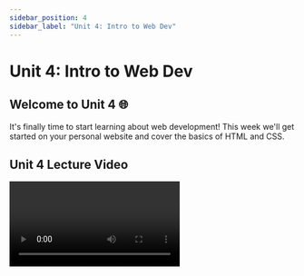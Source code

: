 ```yaml
---
sidebar_position: 4
sidebar_label: "Unit 4: Intro to Web Dev"
---
```



# Unit 4: Intro to Web Dev

## Welcome to Unit 4 🌐
It's finally time to start learning about web development! 
This week we'll get started on your personal website and cover the basics of HTML and CSS.

## Unit 4 Lecture Video

<Video url="https://www.youtube.com/embed/45teq99E4DA" />

### Fireship Videos
Take 200 seconds to check out these videos from Fireship for an even a better understanding of HTML and CSS.
<Video url="https://www.youtube.com/embed/ok-plXXHlWw" />
<Video url="https://www.youtube.com/embed/OEV8gMkCHXQ" />

## VS Code
Before we get started developing websites, we need somewhere to write our code!
**Visual Studio Code** is a very popular text editor used for all types of development. With many different extensions and lots of customizable settings, it's very flexible. 

### VS Code Download
You can download VS Code from the offical website: https://code.visualstudio.com/

### Code Terminal Command
One small cool feature is that in your terminal, you can add the `code` command, so that if you type `code <some directory or file>`, it will open up the file/directory in VS Code! 

- For Windows and Linux, this should be automatically installed.
- For Mac, to get `code` added to your terminal, just follow these [three steps](https://code.visualstudio.com/docs/setup/mac#_launching-from-the-command-line).

## HTML (HyperText Markup Language)

HTML is not a programming language; it is a **markup** language. It tells web browsers how to structure the web pages that you visit.  HTML consists of a series of elements, which can contain such as a text, image, or any other content. Each element is enclosed by tags that can specify unique attributes of the content.

![HTML Tags](../static/img/unit4/html-tags.png)

Here are some common tags that you might use:

```html
<h1> Heading level 1 </h1>
<h2> Heading level 2 </h2>
<p> A paragraph of text </p>
<!-- a comment that does not get written into your web page -->
<img /> <!-- an image -->
<ul> <!-- an unordered list with bullet points -->
	<li> list item 1 </li>
	<li> list item 2 </li>
</ul>  
<strong> **Important content that is bolded** </strong>
<em> *Emphasized content that is italicized* </em>
<div> A division or section of content </div>
```

Note that some elements like `<img>` have a self-closing tag. How does it know what the content is? More on that later...

### Nesting

Elements can be placed as the content of other elements.
```html
<div>
	<p>I <strong>love</strong> HTML!</p>
</div>
```

The following is an example of the ***wrong*** way to do nesting:

```html
<p>The WRONG way to do <strong>nesting.</p></strong> <!-- Don't do this -->
```

The **tags have to open and close in a way that they are inside or outside one another**. With the kind of overlap in the example above, the browser would be unsure what your intentions are.

### Attributes

Elements can also have **attributes**. The attributes of an element contain extra information that doesn't appear in the content. 

![HTML Attributes](../static/img/unit4/html-attributes.png)

Attributes specify options and add meaning. They are space-separated lists of names and values. (Kind of like variables.)

```html
<div attributeA="valueA" attributeB="valueB">
	Content goes here
</div>
<a href="https://facebook.com">Facebook</a>
```

Getting back to the `<img>` tag, it uses attributes to know what content to display. 

```html
<img src="/path/to/image.png">
```

Every tag can have a `class` and `id` attribute. They are just like any attribute, but they are often used to identify specific tags in CSS and JavaScript.

```html
<div class="widget foo" id="baz"></div>
```

Some things to consider about the `class` and `id` attribute: 

- They are just like any other attribute (href, src).
- An element can have many classes, only one ID.
- Each page can have only one element with a given ID.
- Can use the same class on multiple elements.
    - It's useful to apply the same style to many elements.

🧠 Pro Tip: IDs can be used for navigation (i.e.: <a href="https://marsc.dev/#experience" target="_blank">https://marsc.dev/#experience</a> will take you directly to the experience section.)

### A full HTML document

```html
<!DOCTYPE html>
<html>
  <head>
	<!--- The `head` is for meta data, and importing styles/scripts --->
    <title>My test page</title>
    <meta charset="utf-8">
	<link rel="stylesheet" href="style.css">
  </head>

  <body>
	<!--- The `body` is where the content of your website goes --->
    <p>This is my page</p>
  </body>
</html>
```

### HTML Reference

There are hundreds of tags, each with different default behaviors, that you can check out on [W3 Schools' HTML Element Reference page](https://www.w3schools.com/tags/).

## CSS (Cascading Style Sheets)

CSS is a stylesheet language used to describe the presentation of a document that is written in HTML. Unlike HTML which provides the structure for the document, CSS provides the styling and how the document is presented. 

### CSS syntax

- Selectors specify which elements a rule applies to.
- Rules specify what values to assign to different formatting properties.

```css
selector {
	property: value;
	property: value;
	...
}
```

In this case, we select all HTML elements with the `p` tag. These elements will use the font 'Arial', and be colored red.

```css
p {
	font-family: 'Arial';
	color: red;
}
```

There are three main ways of selecting HTML to style: Element, ID, and Class. Remember, ID and class can be set as attributes for each element. There are also more, base don attribute, or pseudo-classes. 

```css
p { /* Select by element tag */
	font-family: 'Arial';
	color: red;
}
.emphasize { /* Select by element class */
	font-family: 'Arial';
	color: red;
}

#redtext { /* Select by element id */
	font-family: 'Arial';
	color: red;
}

img[src] { /* Select img with src attribute */
	width: 500px;
}

a:hover { /* When 'a' tags are hovered by your mouse they become blue */
	color: blue
}
```

### CSS Reference

Mozilla has a full list of supported properties on their [CSS Reference Guide](https://developer.mozilla.org/en-US/docs/Web/CSS/Reference#index).

### Specifying Styles

The best practice way of specifying styles is to create a separate `<name>.css` file, where you will put all your styles and rules. 

```html
<head>
	 <!-- Use the './css/style.css' file for styling this document -->
	<link rel="stylesheet" href="./css/style.css">
</head>
<body>
	...
</body>
```

### The Box Model 🔲

CSS is all about boxes, in how the entire page is laid out. Each box has multiple properties in how they take up space: 

- `padding` - the space around the content. In the example below, it is the space around the paragraph text.
- `border` - the solid line that is just outside the padding.
- `margin` - the space around the outside of the border. This is used to separate elements from its neighbors
- `width` - the width of the content
- `height` - the height of the content

Padding, border and margin have direction properties. (e.g., padding-top,
margin-right, border-left). 

Borders can have a `border-color`, `border-width`, and `border-style`.

![Box Model](../static/img/unit4/box-model.png)

### Units

For the above properties, they all can be set with certain units. 

| Unit | Description |
| --- | --- |
| Pixels (px) | 1 pixel |
| Element units (em) | Relative to the font-size of the element.  |
| Percentages (%) | Relative to the parent element. |
| Real-world units (in, cm) | An inch, or centimeter. Not recommended to use. |
| Viewport (vh, vw) | Relative to 1% of the width/height of the viewport, or display. (100vh = 100% of the height of the viewport. |
- Try to use relative units (em and %) whenever possible. Helps for accessibility, when users change default sizes.
- Don't use real-world units, as these are fixed regardless of device.

### Display

The [display property](https://css-tricks.com/almanac/properties/d/display/) is one of the most important CSS properties for controlling layout. Let's take a look at a few of the more common ones.

- `inline` - Does not start on a newline and only takes up as much width as necessary.
    - Examples of inline-level elements: `<span>`, `<a>`, `<img>`
- `block` - Always starts on a new line and takes up the full width available.
    - Examples of block-level elements: `<div>`, `<p>`, `<h1>` - `<h6>`
- `none` - Hides the content.
- `flex` - An efficient way to lay out, align, and distribute space among items in a container.
	- Understanding flex is critical if 

### Flexbox
The `flex` display property is so important, that we are giving it its own section.  
Take 1 minute to glace over the [Flexbox Properties Guide](https://css-tricks.com/snippets/css/a-guide-to-flexbox/#aa-flexbox-properties) on this CSS Tricks page.

Imagine we have a div with 3 items in it. 
```html
<div class="container">
	<div>Item 1</div>
	<div>Item 2</div>
	<div>Item 3</div>
</div>
```
How would we arrange these items into a row that is centered in the middle of the div?
We can use flexbox!
```css
.container {
	/* Give the container a display of flex */
	display: flex;

	/* Set the direction to be row */
	flex-direction: row;

	/* Center the content in the middle */
	justify-content: center;	/* horizontally centered */
	align-items: center;		/* vertically centered */
}
```

Flexbox has a lot of powerful options. Here are a few from the [Flexbox Properties Guide](https://css-tricks.com/snippets/css/a-guide-to-flexbox/#aa-flexbox-properties) linked above.

| Rows and Columns | Horizontal Alignment | Vertical Alignment |
| --- | --- | --- |
| flex-direction | justify-content | align-items | 
| [<img src="/img/unit4/flex/rows-cols.png" alt="Flex Direction Example" style={{height: "200px"}}/>](https://css-tricks.com/snippets/css/a-guide-to-flexbox/#aa-flex-direction) | [<img src="/img/unit4/flex/justify-content.png" alt="Justify Content Types" style={{height: "400px"}}/>](https://css-tricks.com/snippets/css/a-guide-to-flexbox/#aa-justify-content)| [<img src="/img/unit4/flex/align-items.png" alt="Align Items Types" style={{height: "400px"}} />](https://css-tricks.com/snippets/css/a-guide-to-flexbox/#aa-align-items) |

Fireship has another great video explaining Flexbox and how to size and align the child elements.
<Video url="https://www.youtube.com/embed/K74l26pE4YA" />

## GitHub Pages

Alright so now that you have the beginning of an awesome website, how do you share it with the world? 
We need somewhere to host the website. 
**GitHub Pages allows us to deploy our site quickly, easily, and for free**.

To activate GitHub pages for your repository:
1. Click on the “Settings” tab
2. Click “Pages”
3. Select “main” as your Source Branch
4. Click “Save”
5. Check “Enforce HTTPS”

![GitHub Pages](../static/img/unit4/gh-pages.png)

Now, whenever you push a new commit to the `main` branch of your repository, the website will be **automatically updated**.

## Assignment

This week, we are going to start development on your very own personal website and get it deployed with GitHub Pages! The requirements to complete the assignment are fairly simple but try your best to make your site look good :)

**Required Tasks**

- Deploy your website to GitHub Pages
- Add the following to your `index.html` file
    - A `<head>` with:
        - `<title>`
        - `<link>` to your `styles.css` stylesheet
    - A `<body>` with ***at least*** each of the following tags
        - `h1`, `h2`, `p`, `a`, `img`, `ul`, `li`, `div`
        - An element that has a `class` attribute
        - An element that has an `id` attribute
- Create a `styles.css` file
    - Add color somewhere on your site
    - Modify the style of elements that have a `class` attribute
    - Modify the style of an element that has an `id`
- Use flexbox somewhere on your website

**Optional Stretch Goals**

- Add an icon to your website (should show up in your browser's tab)
- Add a media query

### Due Date

April 25nd at 11:59pm

### Submission

Complete the [Google Form](https://forms.gle/ywE4xEBNrMZXJ3Br7).

<iframe src="https://docs.google.com/forms/d/e/1FAIpQLSfu_GStSWec4__C2v9W6SwtzWuLtWYPJX3nPW25IPOlPaK3iQ/viewform?embedded=true" width="100%" height="1300" frameborder="0" marginheight="0" marginwidth="0">Loading…</iframe>

## External Resources

Practice
- Khan Academy Intro to HTML/CSS: https://www.khanacademy.org/computing/computer-programming/html-css

HTML
- W3 Schools HTML Tutorial: https://www.w3schools.com/html/default.asp

CSS
- W3 Schools CSS Tutorial: https://www.w3schools.com/css/default.asp
- CSS Tricks Almanac: https://css-tricks.com/almanac
- Fireship CSS Pro Tips Video: https://www.youtube.com/watch?v=Qhaz36TZG5Y

Flexbox
- CSS Tricks Flexbox Guide: https://css-tricks.com/snippets/css/a-guide-to-flexbox/
- Fireship Flexbox in 100 seconds: https://youtu.be/K74l26pE4YA
- Kevin Powell's Flexbox Fundamentals: https://youtu.be/u044iM9xsWU